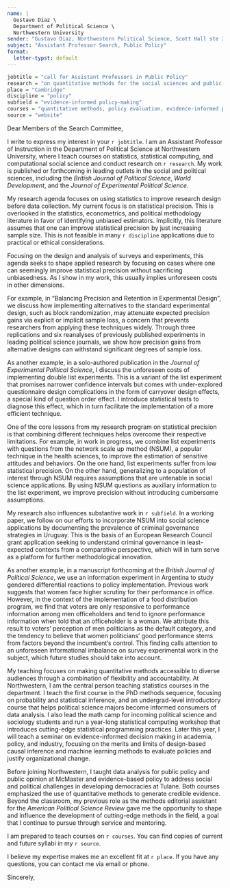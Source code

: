 ```yaml
---
name: |
  Gustavo Diaz \
  Department of Political Science \
  Northwestern University
sender: "Gustavo Diaz, Northwestern Political Science, Scott Hall ste 224, 601 University Place, Evanston IL 60208"
subject: "Assistant Professor Search, Public Policy"
format:
  letter-typst: default
---
```


```r
jobtitle = "call for Assistant Professors in Public Policy"
research = "on quantitative methods for the social sciences and public policy"
place = "Cambridge"
discipline = "policy"
subfield = "evidence-informed policy-making"
courses = "quantitative methods, policy evaluation, evidence-informed policy making, machine learning, and computational social science"
source = "website"
```


```{=typst}
#set text(
  size: 11pt
)
```



Dear Members of the Search Committee, 

I write to express my interest in your `r jobtitle`. I am an Assistant Professor of Instruction in the Department of Political Science at Northwestern University, where I teach courses on statistics, statistical computing, and computational social science and conduct research on `r research`. My work is published or forthcoming in leading outlets in the social and political sciences, including the *British Journal of Political Science*, *World Development*, and the *Journal of Experimental Political Science*.

<!-- RESEARCH -->
<!-- Remember to update the status of stuff sent for review -->
<!-- Survey experiments and block rand -->
My research agenda focuses on using statistics to improve research design before data collection. My current focus is on statistical precision. This is overlooked in the statistics, econometrics, and political methodology literature in favor of identifying unbiased estimators. Implicitly, this literature assumes that one can improve statistical precision by just increasing sample size. This is not feasible in many `r discipline` applications due to practical or ethical considerations.

Focusing on the design and analysis of surveys and experiments, this agenda seeks to shape applied research by focusing on cases where one can seemingly improve statistical precision without sacrificing unbiasedness. As I show in my work, this usually implies unforeseen costs in other dimensions.

For example, in "Balancing Precision and Retention in Experimental Design", we discuss how implementing alternatives to the standard experimental design, such as block randomization, may attenuate expected precision gains via explicit or implicit sample loss, a concern that prevents researchers from applying these techniques widely. Through three replications and six reanalyses of previously published experiments in leading political science journals, we show how precision gains from alternative designs can withstand significant degrees of sample loss.

<!-- Throwaway sentence in the end to mention California, delete if not relevant -->
As another example, in a solo-authored publication in the *Journal of Experimental Political Science*, I discuss the unforeseen costs of implementing double list experiments. This is a variant of the list experiment that promises narrower confidence intervals but comes with under-explored questionnaire design complications in the form of carryover design effects, a special kind of question order effect. I introduce statistical tests to diagnose this effect, which in turn facilitate the implementation of a more efficient technique.

<!-- Flag more clearly these are future directions? -->
One of the core lessons from my research program on statistical precision is that combining different techniques helps overcome their respective limitations. For example, in work in progress, we combine list experiments with questions from the network scale up method (NSUM), a popular technique in the health sciences, to improve the estimation of sensitive attitudes and behaviors. On the one hand, list experiments suffer from low statistical precision. On the other hand, generalizing to a population of interest through NSUM requires assumptions that are untenable in social science applications. By using NSUM questions as auxiliary information to the list experiment, we improve precision without introducing cumbersome assumptions.

<!-- Update, hopefully they submit the paper soon -->
My research also influences substantive work in `r subfield`. In a working paper, we follow on our efforts to incorporate NSUM into social science applications by documenting the prevalence of criminal governance strategies in Uruguay. This is the basis of an European Research Council grant application seeking to understand criminal governance in least-expected contexts from a comparative perspective, which will in turn serve as a platform for further methodological innovation. 

As another example, in a manuscript forthcoming at the *British Journal of Political Science*, we use an information experiment in Argentina to study gendered differential reactions to policy implementation. Previous work suggests that women face higher scrutiny for their performance in office. However, in the context of the implementation of a food distribution program, we find that voters are only responsive to performance information among men officeholders and tend to ignore performance information when told that an officeholder is a woman. We attribute this result to voters' perception of men politicians as the default category, and the tendency to believe that women politicians' good performance stems from factors beyond the incumbent's control. This finding calls attention to an unforeseen informational imbalance on survey experimental work in the subject, which future studies should take into account.

<!-- TEACHING -->
<!-- Remember to tweak based on whether the job is cp friendly -->
My teaching focuses on making quantitative methods accessible to diverse audiences through a combination of flexibility and accountability. At Northwestern, I am the central person teaching statistics courses in the department. I teach the first course in the PhD methods sequence, focusing on probability and statistical inference, and an undergrad-level introductory course that helps political science majors become informed consumers of data analysis. I also lead the math camp for incoming political science and sociology students and run a year-long statistical computing workshop that introduces cutting-edge statistical programming practices. Later this year, I will teach a seminar on evidence-informed decision making in academia, policy, and industry, focusing on the merits and limits of design-based causal inference and machine learning methods to evaluate policies and justify organizational change. 

Before joining Northwestern, I taught data analysis for public policy and public opinion at McMaster and evidence-based policy to address social and political challenges in developing democracies at Tulane. Both courses emphasized the use of quantitative methods to generate credible evidence. Beyond the classroom, my previous role as the methods editorial assistant for the *American Political Science Review* gave me the opportunity to shape and influence the development of cutting-edge methods in the field, a goal that I continue to pursue through service and mentoring.

<!-- Take this out to fit pages -->
<!-- These experiences have prepared me to teach to a diverse student body, to adapt to both online and in-person platforms, and to teach both the theory and application of quantitative methods. -->

<!-- Teaching plans -->
<!-- Remember to switch from teaching portfolio/website accordingly -->
<!-- Also tweak depending on job -->
I am prepared to teach courses on `r courses`. You can find copies of current and future syllabi in my `r source`.



<!-- CLOSING -->
I believe my expertise makes me an excellent fit at `r place`. If you have any questions, you can contact me via email or phone.


Sincerely,



